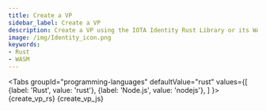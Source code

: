 ```yaml
---
title: Create a VP
sidebar_label: Create a VP
description: Create a VP using the IOTA Identity Rust Library or its WASM binding.
image: /img/Identity_icon.png
keywords:
- Rust
- WASM
---
```



<Tabs
    groupId="programming-languages"
    defaultValue="rust"
    values={[
        {label: 'Rust', value: 'rust'},
        {label: 'Node.js', value: 'nodejs'},
    ]
    }>
    <TabItem value="rust">
        <CodeBlock className="language-rust">
            {create_vp_rs}
        </CodeBlock>
    </TabItem>
    <TabItem value='nodejs'>
        <CodeBlock className="language-javascript">
            {create_vp_js}
        </CodeBlock></TabItem>
</Tabs>
